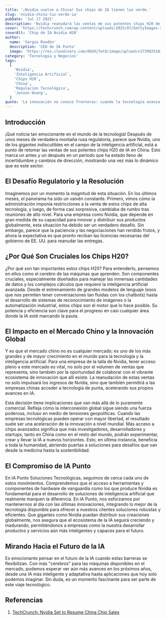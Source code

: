 ```yaml
---
title: '¡Nvidia vuelve a China! Sus chips de IA tienen luz verde.'
slug: 'nvidia-china-luz-verde-ia'
pubDate: 'Jul 17 2025'
description: 'Nvidia reanudará las ventas de sus potentes chips H20 de IA en China tras recibir luz verde regulatoria, marcando un hito en la innovación global en inteligencia artificial.'
cover: 'https://techcrunch.com/wp-content/uploads/2025/07/GettyImages-2219673294.jpg?'
coverAlt: 'Chip de IA Nvidia H20'
author:
  name: 'Sergio Rondón'
  description: 'CEO de IA Punto'
  image: 'https://res.cloudinary.com/dkb9jfet8/image/upload/v1739925181/sergio_gdcaeh.png'
category: 'Tecnología y Negocios'
tags:
  [
    'Nvidia',
    'Inteligencia Artificial',
    'Chips H20',
    'China',
    'Regulación Tecnológica',
    'Jensen Huang',
  ]
quote: 'La innovación no conoce fronteras: cuando la tecnología avanza, el mundo entero acelera hacia el futuro, sin importar los desafíos regulatorios.'
---
```


<h2 id="introduccion">Introducción</h2>

¡Qué noticia tan emocionante en el mundo de la tecnología! Después de unos meses de verdadera montaña rusa regulatoria, parece que Nvidia, uno de los gigantes indiscutibles en el campo de la inteligencia artificial, está a punto de retomar las ventas de sus potentes chips H20 de IA en China. Esto marca un antes y un después en un período que ha estado lleno de incertidumbre y cambios de dirección, mostrando una vez más lo dinámico que es este sector.

<h2 id="el-desafio-regulatorio-y-la-resolucion">El Desafío Regulatorio y la Resolución</h2>

Imaginemos por un momento la magnitud de esta situación. En los últimos meses, el panorama ha sido un vaivén constante. Primero, vimos cómo la administración imponía restricciones a la venta de estos chips de alta tecnología, y luego, de forma casi sorpresiva, cambiaba de rumbo tras reuniones de alto nivel. Para una empresa como Nvidia, que depende en gran medida de su capacidad para innovar y distribuir sus productos globalmente, esta situación ha debido ser un verdadero desafío. Sin embargo, parece que la paciencia y las negociaciones han rendido frutos, y ahora la expectativa es que pronto reciban las licencias necesarias del gobierno de EE. UU. para reanudar las entregas.

<h2 id="por-que-son-cruciales-los-chips-h20">¿Por Qué Son Cruciales los Chips H20?</h2>

¿Por qué son tan importantes estos chips H20? Para entenderlo, pensemos en ellos como el cerebro de las máquinas que aprenden. Son componentes cruciales, especialmente diseñados para manejar las inmensas cantidades de datos y los complejos cálculos que requiere la inteligencia artificial avanzada. Desde el entrenamiento de grandes modelos de lenguaje (esos que nos permiten tener conversaciones tan fluidas con los chatbots) hasta el desarrollo de sistemas de reconocimiento de imágenes o la automatización industrial, estos chips son el motor que lo hace posible. Su potencia y eficiencia son clave para el progreso en casi cualquier área donde la IA esté marcando la pauta.

<h2 id="el-impacto-en-el-mercado-chino-y-la-innovacion-global">El Impacto en el Mercado Chino y la Innovación Global</h2>

Y es que el mercado chino no es cualquier mercado; es uno de los más grandes y de mayor crecimiento en el mundo para la tecnología y la inteligencia artificial. Para una empresa de la talla de Nvidia, tener acceso pleno a este mercado es vital, no solo por el volumen de ventas que representa, sino también por la oportunidad de colaborar con el vibrante ecosistema de innovación que allí existe. La reanudación de estas ventas no solo impulsará los ingresos de Nvidia, sino que también permitirá a las empresas chinas acceder a tecnología de punta, acelerando sus propios avances en IA.

Esta decisión tiene implicaciones que van más allá de lo puramente comercial. Refleja cómo la interconexión global sigue siendo una fuerza poderosa, incluso en medio de tensiones geopolíticas. Cuando las empresas tecnológicas pueden operar con mayor libertad, el resultado suele ser una aceleración de la innovación a nivel mundial. Más acceso a chips avanzados significa que más investigadores, desarrolladores y startups, tanto en China como en el resto del mundo, podrán experimentar, crear y llevar la IA a nuevos horizontes. Esto, en última instancia, beneficia a toda la humanidad, abriendo puertas a soluciones para desafíos que van desde la medicina hasta la sostenibilidad.

<h2 id="el-compromiso-de-ia-punto">El Compromiso de IA Punto</h2>

En IA Punto Soluciones Tecnológicas, seguimos de cerca cada uno de estos movimientos. Comprendemos que el acceso a herramientas y componentes de hardware de vanguardia como los que produce Nvidia es fundamental para el desarrollo de soluciones de inteligencia artificial que realmente marquen la diferencia. En IA Punto, nos esforzamos por mantenernos al día con las últimas innovaciones, integrando lo mejor de la tecnología disponible para ofrecer a nuestros clientes soluciones robustas y eficientes. Que gigantes como Nvidia puedan distribuir sus creaciones globalmente, nos asegura que el ecosistema de la IA seguirá creciendo y madurando, permitiéndonos a empresas como la nuestra desarrollar productos y servicios aún más inteligentes y capaces para el futuro.

<h2 id="mirando-hacia-el-futuro-de-la-ia">Mirando Hacia el Futuro de la IA</h2>

Es emocionante pensar en el futuro de la IA cuando estas barreras se flexibilizan. Con más "cerebros" para las máquinas disponibles en el mercado, podemos esperar ver aún más avances en los próximos años, desde una IA más inteligente y adaptativa hasta aplicaciones que hoy solo podemos imaginar. Sin duda, es un momento fascinante para ser parte de este viaje tecnológico.

<h2 id="referencias">Referencias</h2>

1.  <a href="https://techcrunch.com/2025/07/14/nvidia-is-set-to-resume-china-chip-sales-after-months-of-regulatory-whiplash/" target="_blank" rel="noopener noreferrer">TechCrunch: Nvidia Set to Resume China Chip Sales</a>
